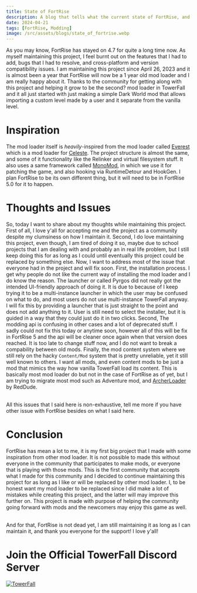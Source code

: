 ```yaml
---
title: State of FortRise
description: A blog that tells what the current state of FortRise, and some updates coming to it. 
date: 2024-04-21
tags: [FortRise, Modding]
image: /src/assets/blogs/state_of_fortrise.webp
---
```



As you may know, FortRise has stayed on 4.7 for quite a long time now. As myself maintaining this project, I feel burnt out on the features that I had to add,
bugs that I had to resolve, and cross-platform and version compatibility issues. I am maintaining this project since April 26, 2023 and it is almost been a year
that FortRise will now be a 1 year old mod loader and I am really happy about it. Thanks to the community for getting along with this project and helping it grow
to be the second? mod loader in TowerFall and it all just started with just making a simple Dark World mod that allows importing a custom level made by a user 
and it separate from the vanilla level. 

# Inspiration
The mod loader itself is *heavily*-inspired from the mod loader called [Everest](https://github.com/EverestAPI/Everest) which is a 
mod loader for [Celeste](https://store.steampowered.com/app/504230/Celeste/). The project structure is almost the same, and some of it functionality like the 
Relinker and virtual filesystem stuff. It also uses a same framework called [MonoMod](https://github.com/MonoMod/MonoMod), in which we use it for patching the game, 
and also hooking via RuntimeDetour and HookGen. I plan FortRise to be its own different thing, but it will need to be in FortRise 5.0 for it to happen.

# Thoughts and Issues
So, today I want to share about my thoughts while maintaining this project. First of all, I love y'all for accepting me and the project as a community despite
my clumsiness on how I maintain it. Second, I do love maintaining this project, even though, I am tired of doing it so, maybe due to school projects that I am
dealing with and probably an in real life problem, but I still keep doing this for as long as I could until eventually this project could be replaced 
by something else. Now, I want to address most of the issue that everyone had in the project and will fix soon. First, the installation process. I get why people
do not like the current way of installing the mod loader and I do know the reason. The launcher or called Pyrgos did not really got the intended UI-friendly approach
of doing it. It is due to because of I keep trying it to be a multi-instance launcher in which the user may be confused on what to do, and most users do not use
multi-instance TowerFall anyway. I will fix this by providing a launcher that is just straight to the point and does not add anything to it. User is still need to
select the installer, but it is guided in a way that they could just do it in two clicks. Second, The modding api is confusing in other cases and a lot of 
deprecated stuff. I sadly could not fix this today or anytime soon, however all of this will be fix in FortRise 5 and the api will be cleaner once again when that
version does reached. It is too late to change stuff now, and I do not want to break a compability between old mods. Finally, the mod content system where we still
rely on the hacky `Content/Mod` system that is pretty unreliable, yet it still well known to others. I want all mods, and even content mods to be just a mod that
mimics the way how vanilla TowerFall load its content. This is basically most mod loader do but not in the case of FortRise as of yet, but I am trying to migrate
most mod such as Adventure mod, and [ArcherLoader](https://github.com/RedDude/ArcherLoader) by RedDude.

<br/>
All this issues that I said here is non-exhaustive, tell me more if you have other issue with FortRise besides on what I said here.

# Conclusion
FortRise has mean a lot to me, it is my first big project that I made with some inspiration from other mod loader. It is not possible to made this without everyone
in the community that participates to make mods, or everyone that is playing with those mods. This is the first community that accepts what I made for this community
and I decided to continue maintaining this project for as long as I like or will be replaced by other mod loader. I, to be honest want my mod loader to be replaced
since I did make a lot of mistakes while creating this project, and the latter will may improve this further on. This project is made with purpose of helping the
community going forward with mods and the newcomers may enjoy this game as well. 

<br/>
And for that, FortRise is not dead yet, I am still maintaining it as long as I can maintain it, and thank you everyone for the support! I love y'all!

# Join the Official TowerFall Discord Server
<a href="https://discord.gg/m25mWsSv8P">
 <Image alt="TowerFall" src="https://discordapp.com/api/guilds/248961953656078337/embed.png?style=banner2" format="webp" width={320} height={76}/>
</a>
